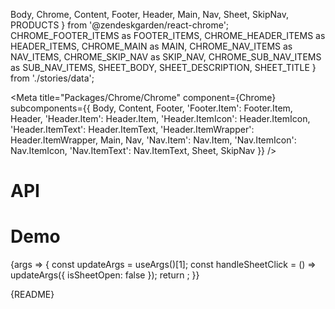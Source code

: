   Body,
  Chrome,
  Content,
  Footer,
  Header,
  Main,
  Nav,
  Sheet,
  SkipNav,
  PRODUCTS
} from '@zendeskgarden/react-chrome';
  CHROME_FOOTER_ITEMS as FOOTER_ITEMS,
  CHROME_HEADER_ITEMS as HEADER_ITEMS,
  CHROME_MAIN as MAIN,
  CHROME_NAV_ITEMS as NAV_ITEMS,
  CHROME_SKIP_NAV as SKIP_NAV,
  CHROME_SUB_NAV_ITEMS as SUB_NAV_ITEMS,
  SHEET_BODY,
  SHEET_DESCRIPTION,
  SHEET_TITLE
} from './stories/data';

<Meta
  title="Packages/Chrome/Chrome"
  component={Chrome}
  subcomponents={{
    Body,
    Content,
    Footer,
    'Footer.Item': Footer.Item,
    Header,
    'Header.Item': Header.Item,
    'Header.ItemIcon': Header.ItemIcon,
    'Header.ItemText': Header.ItemText,
    'Header.ItemWrapper': Header.ItemWrapper,
    Main,
    Nav,
    'Nav.Item': Nav.Item,
    'Nav.ItemIcon': Nav.ItemIcon,
    'Nav.ItemText': Nav.ItemText,
    Sheet,
    SkipNav
  }}
/>

# API

<ArgsTable />

# Demo

<Canvas>
  <Story
    name="Chrome"
    args={{
      isFluid: true,
      hasNav: true,
      navItems: NAV_ITEMS,
      isExpanded: false,
      isWrapped: false,
      hasLogo: true,
      hasBrandmark: true,
      hasHeader: true,
      headerItems: HEADER_ITEMS,
      hasFooter: true,
      footerItems: FOOTER_ITEMS,
      skipNav: SKIP_NAV,
      main: MAIN,
      isSheetOpen: true,
      isSheetCompact: false,
      sheetBody: SHEET_BODY,
      sheetTitle: SHEET_TITLE,
      sheetDescription: SHEET_DESCRIPTION
    }}
    argTypes={{
      hue: { control: 'color' },
      isFluid: { control: 'boolean' },
      skipNav: { name: 'children', table: { category: 'SkipNav' } },
      isExpanded: { name: 'Nav isExpanded', table: { category: 'Story' } },
      isWrapped: { name: 'Nav isWrapped', table: { category: 'Story' } },
      hasNav: { name: 'Nav', table: { category: 'Story' } },
      navItems: { name: 'Nav.Item[]', table: { category: 'Story' } },
      hasLogo: { name: 'Nav hasLogo', table: { category: 'Story' } },
      hasBrandmark: { name: 'Nav hasBrandmark', table: { category: 'Story' } },
      hasHeader: { name: 'Header', table: { category: 'Story' } },
      headerItems: { name: 'Header.Item[]', table: { category: 'Story' } },
      hasFooter: { name: 'Footer', table: { category: 'Story' } },
      footerItems: { name: 'Footer.Item[]', table: { category: 'Story' } },
      product: {
        name: 'Nav product',
        control: { type: 'select', options: PRODUCTS },
        table: { category: 'Story' }
      },
      isSheetOpen: { name: 'isOpen', table: { category: 'Sheet' } },
      isSheetCompact: {
        name: 'Sheet.Footer isCompact',
        control: 'boolean',
        table: { category: 'Sheet' }
      },
      sheetBody: { name: 'Sheet.Body', table: { category: 'Sheet' } },
      sheetTitle: { name: 'Sheet.Title', table: { category: 'Sheet' } },
      sheetDescription: { name: 'Sheet.Description', table: { category: 'Sheet' } },
      main: { name: 'children', table: { category: 'Main' } }
    }}
    parameters={{
      design: {
        allowFullscreen: true,
        type: 'figma',
        url: 'https://www.figma.com/file/6g87L4FdKZTA3knt3Rsfdx/Garden?node-id=102%3A126'
      }
    }}
  >
    {args => {
      const updateArgs = useArgs()[1];
      const handleSheetClick = () => updateArgs({ isSheetOpen: false });
      return <ChromeStory {...args} onSheetClick={handleSheetClick} />;
    }}
  </Story>
</Canvas>

<Markdown>{README}</Markdown>
